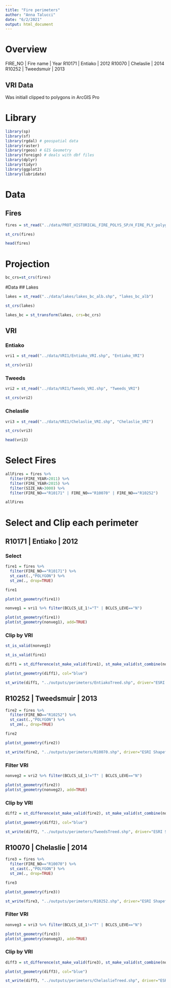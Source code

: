 ```yaml
---
title: "Fire perimeters"
author: "Anna Talucci"
date: "6/2/2021"
output: html_document
---
```


# Overview

FIRE_NO   | Fire name  | Year
R10171    | Entiako   | 2012
R10070    | Chelaslie  | 2014
R10252    | Tweedsmuir  | 2013

## VRI Data
Was initiall clipped to polygons in ArcGIS Pro

# Library
```r
library(sp)
library(sf)
library(rgdal) # geospatial data
library(raster)
library(rgeos) # GIS Geometry
library(foreign) # deals with dbf files
library(dplyr)
library(tidyr)
library(ggplot2)
library(lubridate)
```


# Data

## Fires
```r
fires = st_read("../data/PROT_HISTORICAL_FIRE_POLYS_SP/H_FIRE_PLY_polygon.shp", "H_FIRE_PLY_polygon") 
```



```r
st_crs(fires)
```


```r
head(fires)
```
# Projection 
```r
bc_crs=st_crs(fires)
```


#Data
## Lakes

```r
lakes = st_read("../data/lakes/lakes_bc_alb.shp", "lakes_bc_alb") 
```

```r
st_crs(lakes)
```

```r
lakes_bc = st_transform(lakes, crs=bc_crs)
```

## VRI


### Entiako
```r
vri1 = st_read("../data/VRI1/Entiako_VRI.shp", "Entiako_VRI") 
```

```r
st_crs(vri1)
```

### Tweeds
```r
vri2 = st_read("../data/VRI1/Tweeds_VRI.shp", "Tweeds_VRI") 
```

```r
st_crs(vri2)
```

### Chelaslie
```r
vri3 = st_read("../data/VRI1/Chelaslie_VRI.shp", "Chelaslie_VRI") 
```

```r
st_crs(vri3)
```

```r
head(vri3)
```


# Select Fires
```r

allFires = fires %>%
  filter(FIRE_YEAR>2011) %>%
  filter(FIRE_YEAR<2015) %>%
  filter(SIZE_HA>3000) %>%
  filter(FIRE_NO=="R10171" | FIRE_NO=="R10070" | FIRE_NO=="R10252")

allFires 
```



# Select and Clip each perimeter
## R10171    | Entiako   | 2012
### Select
```r

fire1 = fires %>%
  filter(FIRE_NO=="R10171") %>%
  st_cast(.,"POLYGON") %>%
  st_zm(., drop=TRUE)

fire1
```

```r
plot(st_geometry(fire1))

```

```r
nonveg1 = vri1 %>% filter(BCLCS_LE_1!="T" | BCLCS_LEVE=="N")
```
```r
plot(st_geometry(fire1))
plot(st_geometry(nonveg1), add=TRUE)
```

### Clip by VRI


```r
st_is_valid(nonveg1)
```

```r
st_is_valid(fire1)
```
```r
diff1 = st_difference(st_make_valid(fire1), st_make_valid(st_combine(nonveg1)))
```



```r
plot(st_geometry(diff1), col="blue")
```

```r
st_write(diff1, "../outputs/perimeters/EntiakoTreed.shp", driver="ESRI Shapefile") 
```

## R10252    | Tweedsmuir  | 2013
```r

fire2 = fires %>%
  filter(FIRE_NO=="R10252") %>%
  st_cast(.,"POLYGON") %>%
  st_zm(., drop=TRUE)

fire2
```

```r
plot(st_geometry(fire2))
```

```r
st_write(fire2, "../outputs/perimeters/R10070.shp", driver="ESRI Shapefile") 
```

### Filter VRI
```r
nonveg2 = vri2 %>% filter(BCLCS_LE_1!="T" | BCLCS_LEVE=="N")
```
```r
plot(st_geometry(fire2))
plot(st_geometry(nonveg2), add=TRUE)
```

### Clip by VRI

```r
diff2 = st_difference(st_make_valid(fire2), st_make_valid(st_combine(nonveg2)))
```



```r
plot(st_geometry(diff2), col="blue")
```
```r
st_write(diff2, "../outputs/perimeters/TweedsTreed.shp", driver="ESRI Shapefile") 
```

## R10070    | Chelaslie  | 2014

```r

fire3 = fires %>%
  filter(FIRE_NO=="R10070") %>%
  st_cast(.,"POLYGON") %>%
  st_zm(., drop=TRUE)

fire3
```

```r
plot(st_geometry(fire3))
```

```r
st_write(fire3, "../outputs/perimeters/R10252.shp", driver="ESRI Shapefile") 
```

### Filter VRI
```r
nonveg3 = vri3 %>% filter(BCLCS_LE_1!="T" | BCLCS_LEVE=="N")
```

```r
plot(st_geometry(fire3))
plot(st_geometry(nonveg3), add=TRUE)
```

### Clip by VRI

```r
diff3 = st_difference(st_make_valid(fire3), st_make_valid(st_combine(nonveg3)))
```



```r
plot(st_geometry(diff3), col="blue")
```

```r
st_write(diff3, "../outputs/perimeters/ChelaslieTreed.shp", driver="ESRI Shapefile") 
```





